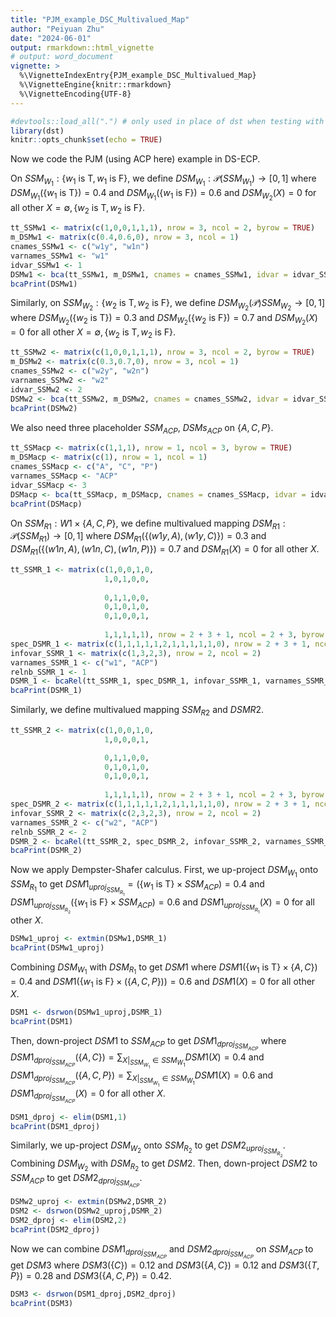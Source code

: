 ```yaml
---
title: "PJM_example_DSC_Multivalued_Map"
author: "Peiyuan Zhu"
date: "2024-06-01"
output: rmarkdown::html_vignette
# output: word_document
vignette: >
  %\VignetteIndexEntry{PJM_example_DSC_Multivalued_Map}
  %\VignetteEngine{knitr::rmarkdown}
  %\VignetteEncoding{UTF-8}
---
```


```r
#devtools::load_all(".") # only used in place of dst when testing with R-devel
library(dst) 
knitr::opts_chunk$set(echo = TRUE)
```

Now we code the PJM (using ACP here) example in DS-ECP. 

On $SSM_{W_1}:\{w_1\text{ is T},w_1\text{ is F}\}$, we define $DSM_{W_1}:\mathcal{P}(SSM_{W_1})\rightarrow[0,1]$ where $DSM_{W_1}(\{w_1\text{ is T}\})=0.4$ and $DSM_{W_1}(\{w_1\text{ is F}\})=0.6$ and $DSM_{W_2}(X)=0$ for all other $X=\emptyset,\{w_2\text{ is T},w_2\text{ is F}\}$.

```r
tt_SSMw1 <- matrix(c(1,0,0,1,1,1), nrow = 3, ncol = 2, byrow = TRUE)
m_DSMw1 <- matrix(c(0.4,0.6,0), nrow = 3, ncol = 1)
cnames_SSMw1 <- c("w1y", "w1n") 
varnames_SSMw1 <- "w1"
idvar_SSMw1 <- 1
DSMw1 <- bca(tt_SSMw1, m_DSMw1, cnames = cnames_SSMw1, idvar = idvar_SSMw1, varnames = varnames_SSMw1)
bcaPrint(DSMw1)
```

Similarly, on $SSM_{W_2}:\{w_2\text{ is T},w_2\text{ is F}\}$, we define $DSM_{W_2}(\mathcal{P})SSM_{W_2}\rightarrow[0,1]$ where $DSM_{W_2}(\{w_2\text{ is T}\})=0.3$ and $DSM_{W_2}(\{w_2\text{ is F}\})=0.7$ and $DSM_{W_2}(X)=0$ for all other $X=\emptyset,\{w_2\text{ is T},w_2\text{ is F}\}$.

```r
tt_SSMw2 <- matrix(c(1,0,0,1,1,1), nrow = 3, ncol = 2, byrow = TRUE)
m_DSMw2 <- matrix(c(0.3,0.7,0), nrow = 3, ncol = 1)
cnames_SSMw2 <- c("w2y", "w2n") 
varnames_SSMw2 <- "w2"
idvar_SSMw2 <- 2
DSMw2 <- bca(tt_SSMw2, m_DSMw2, cnames = cnames_SSMw2, idvar = idvar_SSMw2, varnames = varnames_SSMw2)
bcaPrint(DSMw2)
```

We also need three placeholder $SSM_{ACP}$, $DSMs_{ACP}$ on $\{A,C,P\}$. 

```r
tt_SSMacp <- matrix(c(1,1,1), nrow = 1, ncol = 3, byrow = TRUE)
m_DSMacp <- matrix(c(1), nrow = 1, ncol = 1)
cnames_SSMacp <- c("A", "C", "P") 
varnames_SSMacp <- "ACP"
idvar_SSMacp <- 3
DSMacp <- bca(tt_SSMacp, m_DSMacp, cnames = cnames_SSMacp, idvar = idvar_SSMacp, varnames = varnames_SSMacp)
bcaPrint(DSMacp)
```

On $SSM_{R1}:W1\times\{A,C,P\}$, we define multivalued mapping $DSM_{R1}:\mathcal{P}(SSM_{R1})\rightarrow[0,1]$ where $DSM_{R1}(\{(w1y,A),(w1y,C)\})=0.3$ and $DSM_{R1}(\{(w1n,A),(w1n,C),(w1n,P)\})=0.7$ and $DSM_{R1}(X)=0$ for all other $X$. 

```r
tt_SSMR_1 <- matrix(c(1,0,0,1,0,
                     1,0,1,0,0,
                     
                     0,1,1,0,0,
                     0,1,0,1,0,
                     0,1,0,0,1,
                     
                     1,1,1,1,1), nrow = 2 + 3 + 1, ncol = 2 + 3, byrow = TRUE, dimnames = list(NULL, c("w1y","w1n","A","C","P")))
spec_DSMR_1 <- matrix(c(1,1,1,1,1,2,1,1,1,1,1,0), nrow = 2 + 3 + 1, ncol = 2)
infovar_SSMR_1 <- matrix(c(1,3,2,3), nrow = 2, ncol = 2)
varnames_SSMR_1 <- c("w1", "ACP")
relnb_SSMR_1 <- 1
DSMR_1 <- bcaRel(tt_SSMR_1, spec_DSMR_1, infovar_SSMR_1, varnames_SSMR_1, relnb_SSMR_1)
bcaPrint(DSMR_1)
```

Similarly, we define multivalued mapping $SSM_{R2}$ and $DSMR2$.

```r
tt_SSMR_2 <- matrix(c(1,0,0,1,0,
                     1,0,0,0,1,

                     0,1,1,0,0,
                     0,1,0,1,0,
                     0,1,0,0,1,
                     
                     1,1,1,1,1), nrow = 2 + 3 + 1, ncol = 2 + 3, byrow = TRUE, dimnames = list(NULL, c("w2y","w2n","A","C","P")))
spec_DSMR_2 <- matrix(c(1,1,1,1,1,2,1,1,1,1,1,0), nrow = 2 + 3 + 1, ncol = 2)
infovar_SSMR_2 <- matrix(c(2,3,2,3), nrow = 2, ncol = 2)
varnames_SSMR_2 <- c("w2", "ACP")
relnb_SSMR_2 <- 2
DSMR_2 <- bcaRel(tt_SSMR_2, spec_DSMR_2, infovar_SSMR_2, varnames_SSMR_2, relnb_SSMR_2)
bcaPrint(DSMR_2)
```

Now we apply Dempster-Shafer calculus. First, we up-project $DSM_{W_1}$ onto $SSM_{R_1}$ to get $DSM1_{uproj_{SSM_{R_1}}}=(\{w_1\text{ is T}\}\times SSM_{ACP})=0.4$ and $DSM1_{uproj_{SSM_{R_2}}}(\{w_1\text{ is F}\}\times SSM_{ACP})=0.6$ and $DSM1_{uproj_{SSM_{R_1}}}(X)=0$ for all other $X$. 

```r
DSMw1_uproj <- extmin(DSMw1,DSMR_1)
bcaPrint(DSMw1_uproj)
```

Combining $DSM_{W_1}$ with $DSM_{R_1}$ to get $DSM1$ where $DSM1(\{w_1\text{ is T}\}\times\{A,C\})=0.4$ and $DSM1(\{w_1\text{ is F}\}\times(\{A,C,P\}))=0.6$ and $DSM1(X)=0$ for all other $X$.

```r
DSM1 <- dsrwon(DSMw1_uproj,DSMR_1)
bcaPrint(DSM1)
```

Then, down-project $DSM1$ to $SSM_{ACP}$ to get $DSM1_{dproj_{SSM_{ACP}}}$ where $DSM1_{dproj_{SSM_{ACP}}}(\{A,C\})=\sum_{X|_{SSM_{W_1}} \in SSM_{W_1}}DSM1(X)=0.4$ and $DSM1_{dproj_{SSM_{ACP}}}(\{A,C,P\})=\sum_{X|_{SSM_{W_1}} \in SSM_{W_1}}DSM1(X)=0.6$ and  $DSM1_{dproj_{SSM_{ACP}}}(X)=0$ for all other $X$.

```r
DSM1_dproj <- elim(DSM1,1)
bcaPrint(DSM1_dproj)
```

Similarly, we up-project $DSM_{W_2}$ onto $SSM_{R_2}$ to get $DSM2_{uproj_{SSM_{R_2}}}$. Combining $DSM_{W_2}$ with $DSM_{R_2}$ to get $DSM2$. Then, down-project $DSM2$ to $SSM_{ACP}$ to get $DSM2_{dproj_{SSM_{ACP}}}$.

```r
DSMw2_uproj <- extmin(DSMw2,DSMR_2)
DSM2 <- dsrwon(DSMw2_uproj,DSMR_2)
DSM2_dproj <- elim(DSM2,2)
bcaPrint(DSM2_dproj)
```

Now we can combine $DSM1_{dproj_{SSM_{ACP}}}$ and $DSM2_{dproj_{SSM_{ACP}}}$ on $SSM_{ACP}$ to get $DSM3$ where $DSM3(\{C\})=0.12$ and $DSM3(\{A,C\})=0.12$ and $DSM3(\{T,P\})=0.28$ and $DSM3(\{A,C,P\})=0.42$.

```r
DSM3 <- dsrwon(DSM1_dproj,DSM2_dproj)
bcaPrint(DSM3)
```

